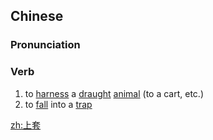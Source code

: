 ==Chinese==
{{zh-forms}}

===Pronunciation===
{{zh-pron
|m=shàngtào
|c=soeng5 tou3
|cat=v
}}

===Verb===
{{zh-verb}}

# to [[harness]] a [[draught]] [[animal]] (to a cart, etc.)
# to [[fall]] into a [[trap]]

[[zh:上套]]